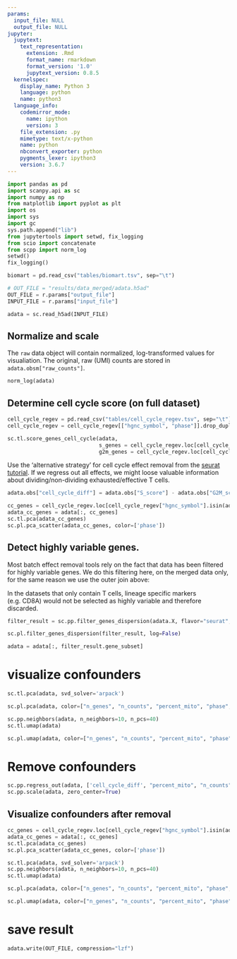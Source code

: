 ```yaml
---
params:
  input_file: NULL
  output_file: NULL
jupyter:
  jupytext:
    text_representation:
      extension: .Rmd
      format_name: rmarkdown
      format_version: '1.0'
      jupytext_version: 0.8.5
  kernelspec:
    display_name: Python 3
    language: python
    name: python3
  language_info:
    codemirror_mode:
      name: ipython
      version: 3
    file_extension: .py
    mimetype: text/x-python
    name: python
    nbconvert_exporter: python
    pygments_lexer: ipython3
    version: 3.6.7
---
```


```python
import pandas as pd
import scanpy.api as sc
import numpy as np
from matplotlib import pyplot as plt
import os
import sys
import gc
sys.path.append("lib")
from jupytertools import setwd, fix_logging
from scio import concatenate
from scpp import norm_log
setwd()
fix_logging()
```

```python
biomart = pd.read_csv("tables/biomart.tsv", sep="\t")
```

```python
# OUT_FILE = "results/data_merged/adata.h5ad"
OUT_FILE = r.params["output_file"]
INPUT_FILE = r.params["input_file"]
```

```python
adata = sc.read_h5ad(INPUT_FILE)
```

## Normalize and scale

The `raw` data object will contain normalized, log-transformed values for visualiation. 
The original, raw (UMI) counts are stored in `adata.obsm["raw_counts"]`. 

```python
norm_log(adata)
```

## Determine cell cycle score (on full dataset)

```python
cell_cycle_regev = pd.read_csv("tables/cell_cycle_regev.tsv", sep="\t")
cell_cycle_regev = cell_cycle_regev[["hgnc_symbol", "phase"]].drop_duplicates()
```

```python
sc.tl.score_genes_cell_cycle(adata,
                             s_genes = cell_cycle_regev.loc[cell_cycle_regev["phase"] == "S","hgnc_symbol"].values,
                             g2m_genes = cell_cycle_regev.loc[cell_cycle_regev["phase"] == "M","hgnc_symbol"].values)
```

Use the 'alternative strategy' for cell cycle effect removal from the [seurat tutorial](https://satijalab.org/seurat/cell_cycle_vignette.html#assign-cell-cycle-scores). If we regress out all effects, we might loose valuable information about dividing/non-dividing exhausted/effective T cells.

```python
adata.obs["cell_cycle_diff"] = adata.obs["S_score"] - adata.obs["G2M_score"]
```

```python
cc_genes = cell_cycle_regev.loc[cell_cycle_regev["hgnc_symbol"].isin(adata.var_names), "hgnc_symbol"]
adata_cc_genes = adata[:, cc_genes]
sc.tl.pca(adata_cc_genes)
sc.pl.pca_scatter(adata_cc_genes, color=['phase'])
```

## Detect highly variable genes.
Most batch effect removal tools rely on the fact that data has been
filtered for highly variable genes. We do this filtering here, on the merged data only,
for the same reason we use the outer join above:

In the datasets that only contain T cells, lineage specific markers (e.g. CD8A) would
not be selected as highly variable and therefore discarded.

```python
filter_result = sc.pp.filter_genes_dispersion(adata.X, flavor="seurat", min_mean=0.0125, max_mean=3, min_disp=0.5)
```

```python
sc.pl.filter_genes_dispersion(filter_result, log=False)
```

```python
adata = adata[:, filter_result.gene_subset]
```

# visualize confounders

```python
sc.tl.pca(adata, svd_solver='arpack')
```

```python
sc.pl.pca(adata, color=["n_genes", "n_counts", "percent_mito", "phase", "dataset", "patient", "origin"], ncols=2)
```

```python
sc.pp.neighbors(adata, n_neighbors=10, n_pcs=40)
sc.tl.umap(adata)
```

```python
sc.pl.umap(adata, color=["n_genes", "n_counts", "percent_mito", "phase", "dataset", "patient", "origin", "platform"], ncols=2)
```

# Remove confounders

```python
sc.pp.regress_out(adata, ['cell_cycle_diff', "percent_mito", "n_counts", "n_genes"])
sc.pp.scale(adata, zero_center=True)
```

## Visualize confounders after removal

```python
cc_genes = cell_cycle_regev.loc[cell_cycle_regev["hgnc_symbol"].isin(adata.var_names), "hgnc_symbol"]
adata_cc_genes = adata[:, cc_genes]
sc.tl.pca(adata_cc_genes)
sc.pl.pca_scatter(adata_cc_genes, color=['phase'])
```

```python
sc.tl.pca(adata, svd_solver='arpack')
sc.pp.neighbors(adata, n_neighbors=10, n_pcs=40)
sc.tl.umap(adata)
```

```python
sc.pl.pca(adata, color=["n_genes", "n_counts", "percent_mito", "phase", "dataset", "patient", "origin"], ncols=2)
```

```python
sc.pl.umap(adata, color=["n_genes", "n_counts", "percent_mito", "phase", "dataset", "patient", "origin"], ncols=2)
```

# save result
```python
adata.write(OUT_FILE, compression="lzf")
```
